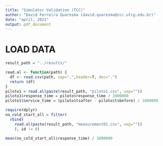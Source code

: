 ```yaml
---
title: "Simulator Validation (TCC)"
author: "David Ferreira Quaresma (david.quaresma@ccc.ufcg.edu.br)"
date: "april, 2021"
output: pdf_document
---
```


# LOAD DATA
```r
result_path = "../results/"

read.al <- function(path) {
  df <- read.csv(path, sep=",",header=T, dec=".")
  return (df)
}
piloto1 = read.al(paste(result_path, "piloto1.csv", sep=""))
piloto1$response_time = piloto$response_time / 1000000
piloto1$service_time = (piloto$tsafter - piloto$tsbefore) / 1000000

require(dplyr) 
no_cold_start_all = filter(
  rbind(
    read.al(paste(result_path, "measurement01.csv", sep=""))
    ), id != 0)

mean(no_cold_start_all$response_time) / 1000000
```